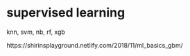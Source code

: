 # supervised learning 

knn, svm, nb, rf, xgb

https://shirinsplayground.netlify.com/2018/11/ml_basics_gbm/